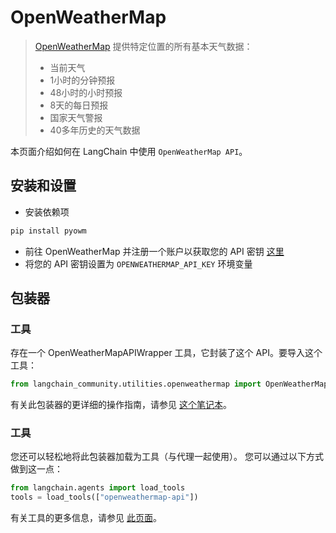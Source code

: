 # OpenWeatherMap

>[OpenWeatherMap](https://openweathermap.org/api/) 提供特定位置的所有基本天气数据：
>- 当前天气
>- 1小时的分钟预报
>- 48小时的小时预报
>- 8天的每日预报
>- 国家天气警报
>- 40多年历史的天气数据

本页面介绍如何在 LangChain 中使用 `OpenWeatherMap API`。

## 安装和设置

- 安装依赖项
```bash
pip install pyowm
```
- 前往 OpenWeatherMap 并注册一个账户以获取您的 API 密钥 [这里](https://openweathermap.org/api/)
- 将您的 API 密钥设置为 `OPENWEATHERMAP_API_KEY` 环境变量

## 包装器

### 工具

存在一个 OpenWeatherMapAPIWrapper 工具，它封装了这个 API。要导入这个工具：

```python
from langchain_community.utilities.openweathermap import OpenWeatherMapAPIWrapper
```

有关此包装器的更详细的操作指南，请参见 [这个笔记本](/docs/integrations/tools/openweathermap)。

### 工具

您还可以轻松地将此包装器加载为工具（与代理一起使用）。
您可以通过以下方式做到这一点：

```python
from langchain.agents import load_tools
tools = load_tools(["openweathermap-api"])
```

有关工具的更多信息，请参见 [此页面](/docs/how_to/tools_builtin)。
